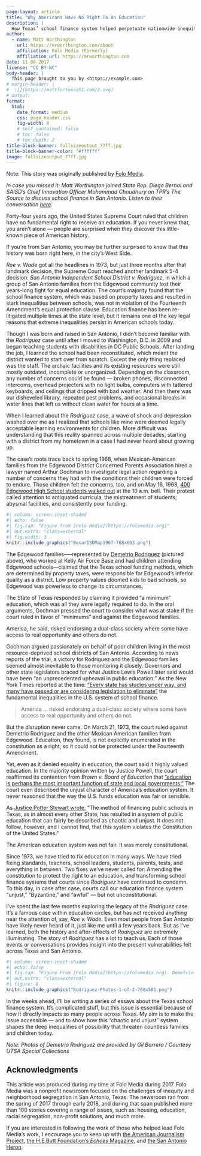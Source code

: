 ```yaml
---
page-layout: article
title: "Why Americans Have No Right To An Education"
description: |
  How Texas’ school finance system helped perpetuate nationwide inequity.
author:
  - name: Matt Worthington 
    url: https://mrworthington.com/about
    affiliation: Folo Media (Formerly)
    affiliation_url: https://mrworthington.com
date: 11-08-2017
license: "CC BY-NC"
body-header: | 
  This page brought to you by <https://example.com>
# margin-header: |
#  ![](https://mattfortexas51.com/2.svg)
# output:
format:
  html:
    date_format: medium
    css: page_header.css
    fig-width: 8
    # self_contained: false
    # toc: false
    # toc_depth: 2
title-block-banner: fullsizeoutput_77ff.jpg
title-block-banner-color: "#ffffff"
image: fullsizeoutput_77ff.jpg
---
```

:::{.callout-note}
Note: This story was originally published by [Folo Media](https://hebfdn.org/echoes/past-and-present/).
:::

*In case you missed it: Matt Worthington joined State Rep. Diego Bernal and SAISD's Chief Innovation Officer Mohammad Choudhury on TPR's The Source to discuss school finance in San Antonio. Listen to their conversation [here](http://tpr.org/post/texas-has-broken-school-finance-system-can-it-be-fixed).*

Forty-four years ago, the United States Supreme Court ruled that children have no fundamental right to receive an education. If you never knew that, you aren't alone --- people are surprised when they discover this little-known piece of American history.

If you're from San Antonio, you may be further surprised to know that this history was born right here, in the city's West Side.

*Roe v. Wade* got all the headlines in 1973, but just three months after that landmark decision, the Supreme Court reached another landmark 5-4 decision: *San Antonio Independent School District v. Rodriguez*, in which a group of San Antonio families from the Edgewood community lost their years-long fight for equal education. The court's majority found that the school finance system, which was based on property taxes and resulted in stark inequalities between schools, was not in violation of the Fourteenth Amendment's equal protection clause. Education finance has been re-litigated multiple times at the state level, but it remains one of the key legal reasons that extreme inequalities persist in American schools today.

Though I was born and raised in San Antonio, I didn't become familiar with the *Rodriguez* case until after I moved to Washington, D.C. in 2009 and began teaching students with disabilities in DC Public Schools. After landing the job, I learned the school had been reconstituted, which meant the district wanted to start over from scratch. Except the only thing replaced was the staff. The archaic facilities and its existing resources were still mostly outdated, incomplete or unorganized. Depending on the classroom, any number of concerns could be found --- broken phones, disconnected intercoms, overhead projectors with no light bulbs, computers with tattered keyboards, and ceilings that dripped with bad weather. And then there was our disheveled library, repeated pest problems, and occasional breaks in water lines that left us without clean water for hours at a time.

When I learned about the *Rodriguez* case, a wave of shock and depression washed over me as I realized that schools like mine were deemed legally acceptable learning environments for children. More difficult was understanding that this reality spanned across multiple decades, starting with a district from my hometown in a case I had never heard about growing up.

The case's roots trace back to spring 1968, when Mexican-American families from the Edgewood District Concerned Parents Association hired a lawyer named Arthur Gochman to investigate legal action regarding a number of concerns they had with the conditions their children were forced to endure. Those children felt the concerns, too, and on May 16, 1968, [400 Edgewood High School students walked out](http://www.expressnews.com/150years/education-health/article/In-1968-students-here-defied-prejudice-and-6446428.php) at the 10 a.m. bell. Their protest called attention to antiquated curricula, the mistreatment of students, abysmal facilities, and consistently poor funding.

```r
#| column: screen-inset-shaded
#| echo: false
#| fig.cap: "Figure from [Folo Media](https://folomedia.org)"
#| out.extra: "class=external"
#| fig.width: 3
knitr::include_graphics("BexarISDMap1967-768x663.png")
```

The Edgewood families-----represented by [Demetrio Rodriguez](http://www.mysanantonio.com/news/local_news/article/Rodriguez-who-fought-for-equality-dies-at-87-4456618.php) (pictured above), who worked at Kelly Air Force Base and had children attending Edgewood schools---claimed that the Texas school funding methods, which are determined by property taxes, were responsible for Edgewood's inferior quality as a district. Low property values doomed kids to bad schools, so Edgewood was powerless to change its circumstances.

The State of Texas responded by claiming it provided "a minimum" education, which was all they were legally required to do. In the oral arguments, Gochman pressed the court to consider what was at stake if the court ruled in favor of "minimums" and against the Edgewood families.

America, he said, risked endorsing a dual-class society where some have access to real opportunity and others do not.

Gochman argued passionately on behalf of poor children living in the most resource-deprived school districts of San Antonio. According to news reports of the trial, a victory for Rodriguez and the Edgewood families seemed almost inevitable to those monitoring it closely. Governors and other state legislators braced for what Justice Lewis Powell later said would have been "an unprecedented upheaval in public education." As the New York Times reported at the time: ["Every state has studies under way, and many have passed or are considering legislation to eliminate"](https://www.nytimes.com/1973/03/22/archives/courts-school-ruling-gives-states-breathing-spell-on-taxes-and.html) the fundamental inequalities in the U.S. system of school finance.

> America ... risked endorsing a dual-class society where some have access to real opportunity and others do not.

But the disruption never came. On March 21, 1973, the court ruled against Demetrio Rodriguez and the other Mexican American families from Edgewood. Education, they found, is not explicitly enumerated in the constitution as a right, so it could not be protected under the Fourteenth Amendment.

Yet, even as it denied equality in education, the court said it highly valued education. In the majority opinion written by Justice Powell, the court reaffirmed its contention from *Brown v. Board of Education* that ["education is perhaps the most important function of state and local governments."](https://scholar.google.com/scholar_case?case=13531894237346705488&q=MR.+JUSTICE+WHITE,+with+whom+MR.+JUSTICE+DOUGLAS+and+MR.+JUSTICE+BRENNAN+join,+dissenting.%0A%0AThe+Texas+public+schools+are+financed+through+a+combination+of+state+funding,+local+property+tax+revenue,+and+some+federal+funds.+%5BFootnote+3/1%5D+Concededly,+the+sys&hl=en&as_sdt=6,44#p29) The court even described the unjust character of America's education system. It never reasoned that the way the U.S. funds education was fair or sensible.

As [Justice Potter Stewart wrote,](https://scholar.google.com/scholar_case?case=13531894237346705488&q=MR.+JUSTICE+WHITE,+with+whom+MR.+JUSTICE+DOUGLAS+and+MR.+JUSTICE+BRENNAN+join,+dissenting.%0A%0AThe+Texas+public+schools+are+financed+through+a+combination+of+state+funding,+local+property+tax+revenue,+and+some+federal+funds.+%5BFootnote+3/1%5D+Concededly,+the+sys&hl=en&as_sdt=6,44#p59) "The method of financing public schools in Texas, as in almost every other State, has resulted in a system of public education that can fairly be described as chaotic and unjust. It does not follow, however, and I cannot find, that this system violates the Constitution of the United States."

The American education system was not fair. It was merely constitutional.

Since 1973, we have tried to fix education in many ways. We have tried fixing standards, teachers, school leaders, students, parents, tests, and everything in between. Two fixes we've never called for: Amending the constitution to protect the right to an education, and transforming school finance systems that courts since *Rodriguez* have continued to condemn. To this day, in case after case, courts call our education finance system "unjust," "Byzantine," and "awful" --- but not unconstitutional.

I've spent the last few months exploring the legacy of the *Rodriguez* case. It's a famous case within education circles, but has not received anything near the attention of, say, *Roe v. Wade*. Even most people from San Antonio have likely never heard of it, just like me until a few years back. But as I've learned, both the history and after-effects of *Rodriguez* are extremely illuminating. The story of *Rodriguez* has a lot to teach us. Each of those events or conversations provides insight into the present vulnerabilities felt across Texas and San Antonio.

```r
#| column: screen-inset-shaded
#| echo: false
#| fig.cap: "Figure From [Folo Media](https://folomedia.org). Demetrio Rodriguez, plaintiff in the San Antonio Independent School District v. Rodriguez school finance case, speaks to Dr. Thomas Cleaver’s graduate seminar on community/school relations during the summer of 1973. GIL BARRERA / COURTESY UTSA SPECIAL COLLECTIONS."
#| out.extra: "class=external"
#| figure: 8
knitr::include_graphics("Rodriguez-Photos-1-of-2-768x501.png")
```

In the weeks ahead, I'll be writing a series of essays about the Texas school finance system. It's complicated stuff, but this issue is essential because of how it directly impacts so many people across Texas. My aim is to make the issue accessible --- and to show how this "chaotic and unjust" system shapes the deep inequalities of possibility that threaten countless families and children today.

*Note: Photos of Demetrio Rodriguez are provided by Gil Barrera / Courtesy UTSA Special Collections*

## Acknowledgments {.appendix}

This article was produced during my time at Folo Media during 2017. Folo Media was a nonprofit newsroom focused on the challenges of inequity and neighborhood segregation in San Antonio, Texas. The newsroom ran from the spring of 2017 through early 2018, and during that span published more than 100 stories covering a range of issues, such as: housing, education, racial segregation, non-profit solutions, and much more.

If you are interested in following the work of those who helped lead Folo Media's work, I encourage you to keep up with [the American Journalism Project](http://www.theajp.org), [the H.E.Butt Foundation's *Echoes* Magazine](https://echoes.hebfdn.org), and [the San Antonio Heron](https://saheron.com).
